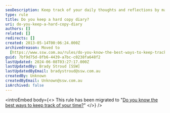 ```yaml
---
seoDescription: Keep track of your daily thoughts and reflections by maintaining a hard copy diary that offers a tactile and creative way to express yourself.
type: rule
title: Do you keep a hard copy diary?
uri: do-you-keep-a-hard-copy-diary
authors: []
related: []
redirects: []
created: 2013-05-14T00:06:24.000Z
archivedreason: Moved to
  [https://www.ssw.com.au/rules/do-you-know-the-best-ways-to-keep-track-of-your-time](/rules/do-you-know-the-best-ways-to-keep-track-of-your-time)
guid: 7bf9d75d-8fb6-4439-a7bc-c0238fa648f2
lastUpdated: 2024-06-08T03:27:17.000Z
lastUpdatedBy: Brady Stroud [SSW]
lastUpdatedByEmail: bradystroud@ssw.com.au
createdBy: Unknown
createdByEmail: Unknown@ssw.com.au
isArchived: false
---
```


<introEmbed
  body={<>
This rule has been migrated to "[Do you know the best ways to keep track of your time?](/do-you-know-the-best-ways-to-keep-track-of-your-time)"
  </>}
/>
